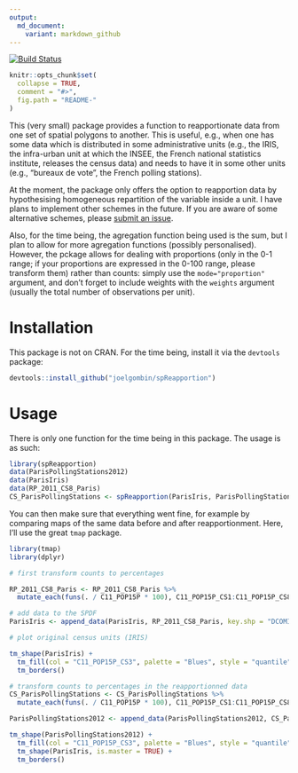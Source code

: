 ```yaml
---
output:
  md_document:
    variant: markdown_github
---
```


[![Build Status](https://travis-ci.org/joelgombin/spReapportion.svg)](https://travis-ci.org/joelgombin/spReapportion)

<!-- README.md is generated from README.Rmd. Please edit that file -->

```r
knitr::opts_chunk$set(
  collapse = TRUE,
  comment = "#>",
  fig.path = "README-"
)
```

This (very small) package provides a function to reapportionate data from one set of spatial polygons to another. This is useful, e.g., when one has some data which is distributed in some administrative units (e.g., the IRIS, the infra-urban unit at which the INSEE, the French national statistics institute, releases the census data) and needs to have it in some other units (e.g., "bureaux de vote", the French polling stations). 

At the moment, the package only offers the option to reapportion data by hypothesising homogeneous repartition of the variable inside a unit. I have plans to implement other schemes in the future. If you are aware of some alternative schemes, please [submit an issue](https://github.com/joelgombin/spReapportion/issues). 

Also, for the time being, the agregation function being used is the sum, but I plan to allow for more agregation functions (possibly personalised). However, the pckage allows for dealing with proportions (only in the 0-1 range; if your proportions are expressed in the 0-100 range, please transform them) rather than counts: simply use the `mode="proportion"` argument, and don't forget to include weights with the `weights` argument (usually the total number of observations per unit). 

# Installation

This package is not on CRAN. For the time being, install it via the `devtools` package:

```r
devtools::install_github("joelgombin/spReapportion")
```

# Usage

There is only one function for the time being in this package. The usage is as such:

```r
library(spReapportion)
data(ParisPollingStations2012)
data(ParisIris)
data(RP_2011_CS8_Paris)
CS_ParisPollingStations <- spReapportion(ParisIris, ParisPollingStations2012, RP_2011_CS8_Paris, "DCOMIRIS", "ID", "IRIS")

```

You can then make sure that everything went fine, for example by comparing maps of the same data before and after reapportionment. Here, I'll use the great `tmap` package.

```r
library(tmap)
library(dplyr)

# first transform counts to percentages

RP_2011_CS8_Paris <- RP_2011_CS8_Paris %>%
  mutate_each(funs(. / C11_POP15P * 100), C11_POP15P_CS1:C11_POP15P_CS8)

# add data to the SPDF
ParisIris <- append_data(ParisIris, RP_2011_CS8_Paris, key.shp = "DCOMIRIS", key.data = "IRIS")

# plot original census units (IRIS)

tm_shape(ParisIris) +
  tm_fill(col = "C11_POP15P_CS3", palette = "Blues", style = "quantile", n = 6, title = "Independent workers") +
  tm_borders()

```

```r
# transform counts to percentages in the reapportionned data
CS_ParisPollingStations <- CS_ParisPollingStations %>%
  mutate_each(funs(. / C11_POP15P * 100), C11_POP15P_CS1:C11_POP15P_CS8)

ParisPollingStations2012 <- append_data(ParisPollingStations2012, CS_ParisPollingStations, key.shp = "ID", key.data = "ID")

tm_shape(ParisPollingStations2012) +
  tm_fill(col = "C11_POP15P_CS3", palette = "Blues", style = "quantile", n = 6, title = "Independent workers") +
  tm_shape(ParisIris, is.master = TRUE) +
  tm_borders()


```

